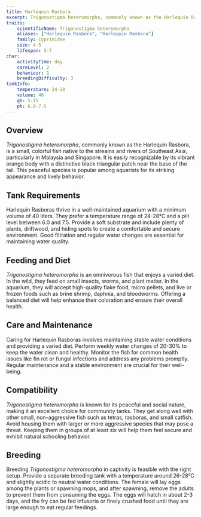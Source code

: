 ```yaml
---
title: Harlequin Rasbora
excerpt: Trigonostigma heteromorpha, commonly known as the Harlequin Rasbora, is a small, vibrant fish with distinctive markings and a peaceful nature, perfect for community aquariums.
traits:
    scientificName: Trigonostigma heteromorpha
    aliases: ["Harlequin Rasbora", "Harlequin Rasbora"]
    family: Cyprinidae
    size: 4-5
    lifespan: 5-7
char:
    activityTime: day
    careLevel: 2
    behaviour: 1
    breedingDifficulty: 3
tankInfo:
    temperature: 24-28
    volume: 40
    gh: 5-15
    ph: 6.0-7.5
---
```


## Overview
*Trigonostigma heteromorpha*, commonly known as the Harlequin Rasbora, is a small, colorful fish native to the streams and rivers of Southeast Asia, particularly in Malaysia and Singapore. It is easily recognizable by its vibrant orange body with a distinctive black triangular patch near the base of the tail. This peaceful species is popular among aquarists for its striking appearance and lively behavior.

## Tank Requirements
Harlequin Rasboras thrive in a well-maintained aquarium with a minimum volume of 40 liters. They prefer a temperature range of 24-28°C and a pH level between 6.0 and 7.5. Provide a soft substrate and include plenty of plants, driftwood, and hiding spots to create a comfortable and secure environment. Good filtration and regular water changes are essential for maintaining water quality.

## Feeding and Diet
*Trigonostigma heteromorpha* is an omnivorous fish that enjoys a varied diet. In the wild, they feed on small insects, worms, and plant matter. In the aquarium, they will accept high-quality flake food, micro pellets, and live or frozen foods such as brine shrimp, daphnia, and bloodworms. Offering a balanced diet will help enhance their coloration and ensure their overall health.

## Care and Maintenance
Caring for Harlequin Rasboras involves maintaining stable water conditions and providing a varied diet. Perform weekly water changes of 20-30% to keep the water clean and healthy. Monitor the fish for common health issues like fin rot or fungal infections and address any problems promptly. Regular maintenance and a stable environment are crucial for their well-being.

## Compatibility
*Trigonostigma heteromorpha* is known for its peaceful and social nature, making it an excellent choice for community tanks. They get along well with other small, non-aggressive fish such as tetras, rasboras, and small catfish. Avoid housing them with larger or more aggressive species that may pose a threat. Keeping them in groups of at least six will help them feel secure and exhibit natural schooling behavior.

## Breeding
Breeding *Trigonostigma heteromorpha* in captivity is feasible with the right setup. Provide a separate breeding tank with a temperature around 26-28°C and slightly acidic to neutral water conditions. The female will lay eggs among the plants or spawning mops, and after spawning, remove the adults to prevent them from consuming the eggs. The eggs will hatch in about 2-3 days, and the fry can be fed infusoria or finely crushed food until they are large enough to eat regular feedings.
